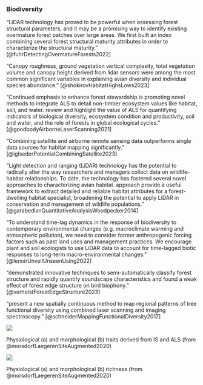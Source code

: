 
### Biodiversity

"LiDAR technology has proved to be powerful when assessing forest structural parameters, and it may be a promising way to identify existing overmature forest patches over large areas. We first built an index combining several forest structural maturity attributes in order to characterize the structural maturity." [@fuhrDetectingOvermatureForests2022]

"Canopy roughness, ground vegetation vertical complexity, total vegetation volume and canopy height derived from lidar sensors were among the most common significant variables in explaining avian diversity and individual species abundance." [@shokirovHabitatHighsLows2023]

"Continued emphasis to enhance forest stewardship is promoting novel methods to integrate ALS to detail non-timber ecosystem values like habitat, soil, and water.
review and highlight the value of ALS for quantifying indicators of biological diversity, ecosystem condition and productivity, soil and water, and the role of forests in global ecological cycles." [@goodbodyAirborneLaserScanning2021]

"Combining satellite and airborne remote sensing data outperforms single data sources for habitat mapping significantly." [@iglsederPotentialCombiningSatellite2023]

"Light detection and ranging (LiDAR) technology has the potential to radically alter the way researchers and managers collect data on wildlife–habitat relationships. To date, the technology has fostered several novel approaches to characterizing avian habitat.
approach provide a useful framework to extract detailed and reliable habitat attributes for a forest-dwelling habitat specialist, broadening the potential to apply LiDAR in conservation and management of wildlife populations." [@garabedianQuantitativeAnalysisWoodpecker2014]

"To understand time-lag dynamics in the response of biodiversity to contemporary environmental changes (e.g. macroclimate warming and atmospheric pollution), we need to consider former anthropogenic forcing factors such as past land uses and management practices.
We encourage plant and soil ecologists to use LiDAR data to account for time-lagged biotic responses to long-term macro-environmental changes." [@lenoirUnveilUnseenUsing2022]

"demonstrated innovative techniques to semi-automatically classify forest structure and rapidly quantify soundscape characteristics and found a weak effect of forest edge structure on bird biophony." [@verhelstForestEdgeStructure2023]

"present a new spatially continuous method to map regional patterns of tree functional diversity using combined laser scanning and imaging spectroscopy." [@schneiderMappingFunctionalDiversity2017]



::: {#fig-physiological-traits}
![](https://media.springernature.com/full/springer-static/image/chp%3A10.1007%2F978-3-030-33157-3_4/MediaObjects/441250_1_En_4_Fig7_HTML.png?as=webp)

Physiological (a) and morphological (b) traits derived from IS and ALS (from @morsdorfLaegerenSiteAugmented2020)
:::

::: {#fig-physiological-diversity}
![](https://media.springernature.com/full/springer-static/image/chp%3A10.1007%2F978-3-030-33157-3_4/MediaObjects/441250_1_En_4_Fig10_HTML.png?as=webp)

Physiological (a) and morphological (b) richness (from @morsdorfLaegerenSiteAugmented2020)
:::